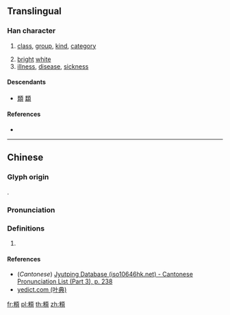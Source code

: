 {{character info/new}}
==Translingual==

===Han character===
{{Han char|rn=181|rad=頁|as=06|sn=15|four=|canj=FDMBC|ids=⿰米頁}}

# {{lb|zh|archaic}} [[class]], [[group]], [[kind]], [[category]]
# [[bright]] [[white]]
# [[illness]], [[disease]], [[sickness]]

====Descendants====
* [[類]] [[纇]]

====References====
* {{Han ref|kx=1403.210|dkj=43462|dj=1920.240|hdz=74370.090|uh=982A|ud=38954}}

----

==Chinese==
{{zh-forms}}

===Glyph origin===
{{Han etym}}
{{Han compound|米|頁|ls=ic}}.

===Pronunciation===
{{zh-pron
|m=lèi
|c=loi6
|mc=y
|oc=y
|ma=
|cat=n,a
}}

===Definitions===
{{zh-hanzi}}

# {{rfdef|lang=zh}}

====References====
* (''Cantonese'') [http://www.iso10646hk.net/jp/document/download.jsp Jyutping Database (iso10646hk.net) - Cantonese Pronunciation List (Part 3), p. 238]
* [http://yedict.com/htm/98/982A.htm yedict.com (叶典)]

[[fr:頪]]
[[pl:頪]]
[[th:頪]]
[[zh:頪]]